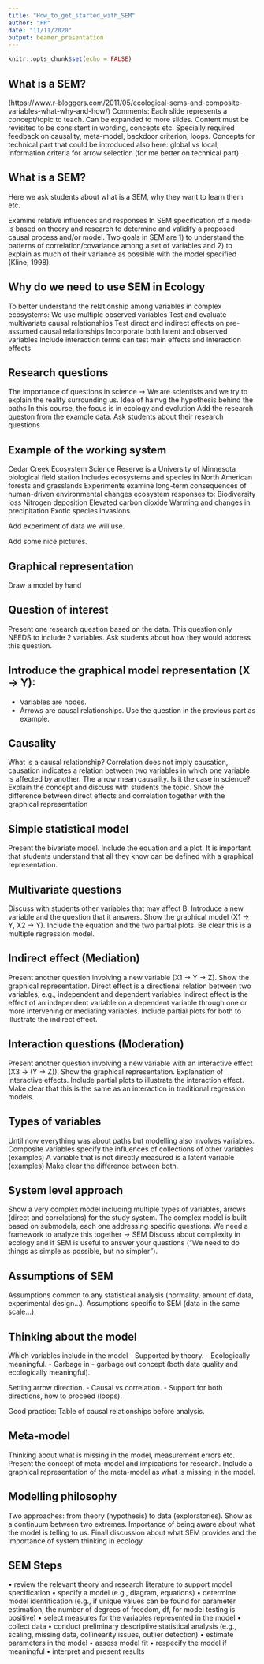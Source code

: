 ```yaml
---
title: "How_to_get_started_with_SEM"
author: "FP"
date: "11/11/2020"
output: beamer_presentation
---
```


```r
knitr::opts_chunk$set(echo = FALSE)
```

## What is a SEM?
(https://www.r-bloggers.com/2011/05/ecological-sems-and-composite-variables-what-why-and-how/)
Comments:
Each slide represents a concept/topic to teach. Can be expanded to more slides.
Content must be revisited to be consistent in wording, concepts etc.
Specially required feedback on causality, meta-model, backdoor criterion, loops.
Concepts for technical part that could be introduced also here: global vs local, information criteria for arrow selection (for me better on technical part).

## What is a SEM?

Here we ask students about what is a SEM, why they want to learn them etc.

Examine relative influences and responses
In SEM specification of a model is based on theory and research to determine and validify a proposed causal process and/or model.
Two goals in SEM are
1) to understand the patterns of correlation/covariance among a set of variables and
2) to explain as much of their variance as possible with the model specified (Kline, 1998).


## Why do we need to use SEM in Ecology

To better understand the relationship among variables in complex ecosystems:
We use multiple observed variables 
Test and evaluate multivariate causal relationships
Test direct and indirect effects on pre-assumed causal relationships
Incorporate both latent and observed variables
Include interaction terms can test main effects and interaction effects

## Research questions

The importance of questions in science -> 
We are scientists and we try to explain the reality surrounding us.
Idea of hainvg the hypothesis behind the paths
In this course, the focus is in ecology and evolution
Add the research queston from the example data.
Ask students about their research questions

## Example of the working system

Cedar Creek Ecosystem Science Reserve is a University of Minnesota biological field station 
Includes ecosystems and species in North American forests and grasslands 
Experiments examine long-term consequences of human-driven environmental changes
ecosystem responses to:
  Biodiversity loss
  Nitrogen deposition
  Elevated carbon dioxide
  Warming and changes in precipitation
  Exotic species invasions
  
Add experiment of data we will use.
 
Add some nice pictures.

## Graphical representation
Draw a model by hand

## Question of interest

Present one research question based on the data.
This question only NEEDS to include 2 variables.
Ask students about how they would address this question.

## Introduce the graphical model representation (X -> Y):
- Variables are nodes.
- Arrows are causal relationships.
Use the question in the previous part as example.

## Causality

What is a causal relationship?
Correlation does not imply causation, causation indicates a relation between two variables in which one variable is affected by another.
The arrow mean causality.
Is it the case in science?
Explain the concept and discuss with students the topic.
Show the difference between direct effects and correlation together with the graphical representation

## Simple statistical model

Present the bivariate model.
Include the equation and a plot.
It is important that students understand that all they know can be defined with a graphical representation.

## Multivariate questions

Discuss with students other variables that may affect B.
Introduce a new variable and the question that it answers.
Show the graphical model (X1 -> Y, X2 -> Y).
Include the equation and the two partial plots.
Be clear this is a multiple regression model.

## Indirect effect (Mediation)

Present another question involving a new variable (X1 -> Y -> Z).
Show the graphical representation.
Direct effect is a directional relation between two variables, e.g., independent and dependent variables
Indirect effect is the effect of an independent variable on a dependent variable through one or more intervening or
mediating variables.
Include partial plots for both to illustrate the indirect effect. 

## Interaction questions (Moderation)

Present another question involving a new variable with an interactive effect (X3 -> (Y -> Z)).
Show the graphical representation.
Explanation of interactive effects.
Include partial plots to illustrate the interaction effect. 
Make clear that this is the same as an interaction in traditional regression models.

## Types of variables

Until now everything was about paths but modelling also involves variables.
Composite variables specify the influences of collections of other variables (examples)
A variable that is not directly measured is a latent variable (examples)
Make clear the difference between both.

## System level approach

Show a very complex model including multiple types of variables, arrows (direct and correlations) for the study system.
The complex model is built based on submodels, each one addressing specific questions.
We need a framework to analyze this together -> SEM
Discuss about complexity in ecology and if SEM is useful to answer your questions ("We need to do things as simple as possible, but no simpler").

## Assumptions of SEM 

Assumptions common to any statistical analysis (normality, amount of data, experimental design...).
Assumptions specific to SEM (data in the same scale...).

## Thinking about the model

Which variables include in the model 
- Supported by theory.
- Ecologically meaningful.
- Garbage in - garbage out concept (both data quality and ecologically meaningful).

Setting arrow direction.
- Causal vs correlation.
- Support for both directions, how to proceed (loops).

Good practice: Table of causal relationships before analysis.

## Meta-model

Thinking about what is missing in the model, measurement errors etc.
Present the concept of meta-model and impications for research.
Include a graphical representation of the meta-model as what is missing in the model.

## Modelling philosophy 

Two approaches: from theory (hypothesis) to data (exploratories).
Show as a continuum between two extremes.
Importance of being aware about what the model is telling to us.
Finall discussion about what SEM provides and the importance of system thinking in ecology.

## SEM Steps

• review the relevant theory and research literature to support model specification
• specify a model (e.g., diagram, equations)
• determine model identification (e.g., if unique values can be found for parameter estimation; the number of degrees of
freedom, df, for model testing is positive)
• select measures for the variables represented in the model
• collect data
• conduct preliminary descriptive statistical analysis (e.g., scaling, missing data, collinearity issues, outlier detection)
• estimate parameters in the model
• assess model fit
• respecify the model if meaningful
• interpret and present results

